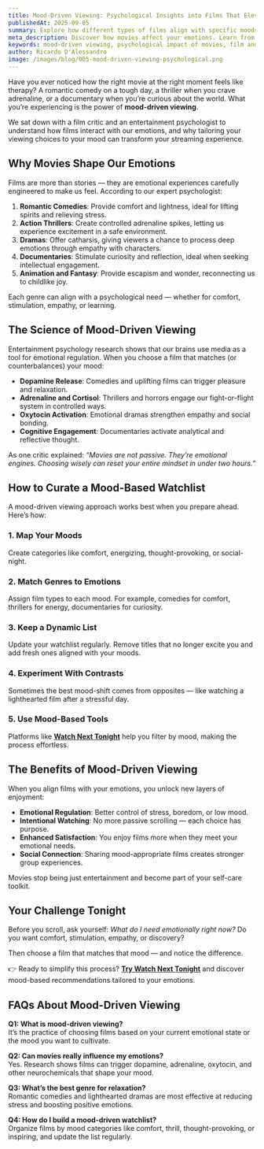 ```yaml
---
title: Mood-Driven Viewing: Psychological Insights into Films That Elevate Your Spirit
publishedAt: 2025-09-05
summary: Explore how different types of films align with specific moods and emotions, featuring insights from film critics and entertainment psychologists.
meta_description: Discover how movies affect your emotions. Learn from experts how mood-driven viewing can elevate your spirit and align films with your psychological needs.
keywords: mood-driven viewing, psychological impact of movies, film and emotions, movies by mood, entertainment psychology, film critic interview
author: Ricardo D'Alessandro
image: /images/blog/005-mood-driven-viewing-psychological.png
---
```


Have you ever noticed how the right movie at the right moment feels like therapy? A romantic comedy on a tough day, a thriller when you crave adrenaline, or a documentary when you’re curious about the world. What you’re experiencing is the power of **mood-driven viewing**.  

We sat down with a film critic and an entertainment psychologist to understand how films interact with our emotions, and why tailoring your viewing choices to your mood can transform your streaming experience.  


## Why Movies Shape Our Emotions

Films are more than stories — they are emotional experiences carefully engineered to make us feel. According to our expert psychologist:  

1. **Romantic Comedies**: Provide comfort and lightness, ideal for lifting spirits and relieving stress.  
2. **Action Thrillers**: Create controlled adrenaline spikes, letting us experience excitement in a safe environment.  
3. **Dramas**: Offer catharsis, giving viewers a chance to process deep emotions through empathy with characters.  
4. **Documentaries**: Stimulate curiosity and reflection, ideal when seeking intellectual engagement.  
5. **Animation and Fantasy**: Provide escapism and wonder, reconnecting us to childlike joy.  

Each genre can align with a psychological need — whether for comfort, stimulation, empathy, or learning.  


## The Science of Mood-Driven Viewing

Entertainment psychology research shows that our brains use media as a tool for emotional regulation. When you choose a film that matches (or counterbalances) your mood:  

- **Dopamine Release**: Comedies and uplifting films can trigger pleasure and relaxation.  
- **Adrenaline and Cortisol**: Thrillers and horrors engage our fight-or-flight system in controlled ways.  
- **Oxytocin Activation**: Emotional dramas strengthen empathy and social bonding.  
- **Cognitive Engagement**: Documentaries activate analytical and reflective thought.  

As one critic explained: *“Movies are not passive. They’re emotional engines. Choosing wisely can reset your entire mindset in under two hours.”*  


## How to Curate a Mood-Based Watchlist

A mood-driven viewing approach works best when you prepare ahead. Here’s how:  

### 1. Map Your Moods  
Create categories like comfort, energizing, thought-provoking, or social-night.  

### 2. Match Genres to Emotions  
Assign film types to each mood. For example, comedies for comfort, thrillers for energy, documentaries for curiosity.  

### 3. Keep a Dynamic List  
Update your watchlist regularly. Remove titles that no longer excite you and add fresh ones aligned with your moods.  

### 4. Experiment With Contrasts  
Sometimes the best mood-shift comes from opposites — like watching a lighthearted film after a stressful day.  

### 5. Use Mood-Based Tools  
Platforms like **[Watch Next Tonight](https://watchnexttonight.com)** help you filter by mood, making the process effortless.  


## The Benefits of Mood-Driven Viewing

When you align films with your emotions, you unlock new layers of enjoyment:  

- **Emotional Regulation**: Better control of stress, boredom, or low mood.  
- **Intentional Watching**: No more passive scrolling — each choice has purpose.  
- **Enhanced Satisfaction**: You enjoy films more when they meet your emotional needs.  
- **Social Connection**: Sharing mood-appropriate films creates stronger group experiences.  

Movies stop being just entertainment and become part of your self-care toolkit.  


## Your Challenge Tonight

Before you scroll, ask yourself: *What do I need emotionally right now?* Do you want comfort, stimulation, empathy, or discovery?  

Then choose a film that matches that mood — and notice the difference.  

👉 Ready to simplify this process? **[Try Watch Next Tonight](https://watchnexttonight.com)** and discover mood-based recommendations tailored to your emotions.  


## FAQs About Mood-Driven Viewing

**Q1: What is mood-driven viewing?**  
It’s the practice of choosing films based on your current emotional state or the mood you want to cultivate.  

**Q2: Can movies really influence my emotions?**  
Yes. Research shows films can trigger dopamine, adrenaline, oxytocin, and other neurochemicals that shape your mood.  

**Q3: What’s the best genre for relaxation?**  
Romantic comedies and lighthearted dramas are most effective at reducing stress and boosting positive emotions.  

**Q4: How do I build a mood-driven watchlist?**  
Organize films by mood categories like comfort, thrill, thought-provoking, or inspiring, and update the list regularly.  